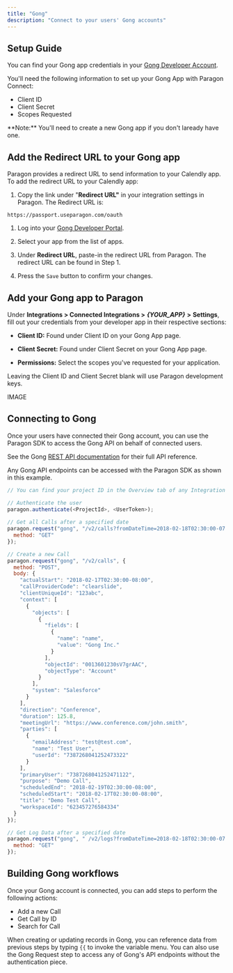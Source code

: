 ```yaml
---
title: "Gong"
description: "Connect to your users' Gong accounts"
---
```


## Setup Guide

You can find your Gong app credentials in your [Gong Developer Account](https://app.gong.io/settings/api/documentation#overview).

You'll need the following information to set up your Gong App with Paragon Connect:

* Client ID
* Client Secret
* Scopes Requested

<Info>
  **Note:** You'll need to create a new Gong app if you don't laready have one.
</Info>

## Add the Redirect URL to your Gong app

Paragon provides a redirect URL to send information to your Calendly app. To add the redirect URL to your Calendly app:

1. Copy the link under "**Redirect URL"** in your integration settings in Paragon. The Redirect URL is:

```
https://passport.useparagon.com/oauth
```

1. Log into your [Gong Developer Portal](https://developer.gong.com/).

2. Select your app from the list of apps.

3. Under **Redirect URL**, paste-in the redirect URL from Paragon. The redirect URL can be found in Step 1.

4. Press the `Save` button to confirm your changes.

## Add your Gong app to Paragon

Under **Integrations > Connected Integrations >** ***\{YOUR\_APP}*** **>** **Settings**, fill out your credentials from your developer app in their respective sections:

* **Client ID:** Found under Client ID on your Gong App page.

* **Client Secret:** Found under Client Secret on your Gong App page.

* **Permissions:** Select the scopes you've requested for your application.

<Info>
  Leaving the Client ID and Client Secret blank will use Paragon development keys.&#x20;
</Info>

IMAGE

## Connecting to Gong

Once your users have connected their Gong account, you can use the Paragon SDK to access the Gong API on behalf of connected users.

See the Gong [REST API documentation](https://app.gong.io/settings/api/documentation#overview) for their full API reference.

Any Gong API endpoints can be accessed with the Paragon SDK as shown in this example.

```javascript
// You can find your project ID in the Overview tab of any Integration

// Authenticate the user
paragon.authenticate(<ProjectId>, <UserToken>);
            
// Get all Calls after a specified date
paragon.request("gong", "/v2/calls?fromDateTime=2018-02-18T02:30:00-07:00", {
  method: "GET"
});

// Create a new Call
paragon.request("gong", "/v2/calls", {
  method: "POST",
  body: {
    "actualStart": "2018-02-17T02:30:00-08:00",
    "callProviderCode": "clearslide",
    "clientUniqueId": "123abc",
    "context": [
      {
        "objects": [
          {
            "fields": [
              {
                "name": "name",
                "value": "Gong Inc."
              }
            ],
            "objectId": "0013601230sV7grAAC",
            "objectType": "Account"
          }
        ],
        "system": "Salesforce"
      }
    ],
    "direction": "Conference",
    "duration": 125.8,
    "meetingUrl": "https://www.conference.com/john.smith",
    "parties": [
      {
        "emailAddress": "test@test.com",
        "name": "Test User",
        "userId": "7387268041252473322"
      }
    ],
    "primaryUser": "7387268041252471122",
    "purpose": "Demo Call",
    "scheduledEnd": "2018-02-19T02:30:00-08:00",
    "scheduledStart": "2018-02-17T02:30:00-08:00",
    "title": "Demo Test Call",
    "workspaceId": "623457276584334"
  }
});

// Get Log Data after a specified date
paragon.request("gong", " /v2/logs?fromDateTime=2018-02-18T02:30:00-07:00", {
  method: "GET"
});
```

## Building Gong workflows

Once your Gong account is connected, you can add steps to perform the following actions:

* Add a new Call
* Get Call by ID
* Search for Call

When creating or updating records in Gong, you can reference data from previous steps by typing `{{` to invoke the variable menu. You can also use the Gong Request step to access any of Gong's API endpoints without the authentication piece.